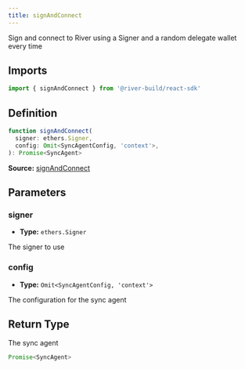 ```yaml
---
title: signAndConnect
---
```

Sign and connect to River using a Signer and a random delegate wallet every time

## Imports

```ts
import { signAndConnect } from '@river-build/react-sdk'
```

## Definition

```ts
function signAndConnect(
  signer: ethers.Signer,
  config: Omit<SyncAgentConfig, 'context'>,
): Promise<SyncAgent>
```

**Source:** [signAndConnect](https://github.com/towns-protocol/towns/blob/main/packages/react-sdk/src/connectRiver.ts)

## Parameters

### signer

- **Type:** `ethers.Signer`

The signer to use

### config

- **Type:** `Omit<SyncAgentConfig, 'context'>`

The configuration for the sync agent

## Return Type

The sync agent

```ts
Promise<SyncAgent>
```
